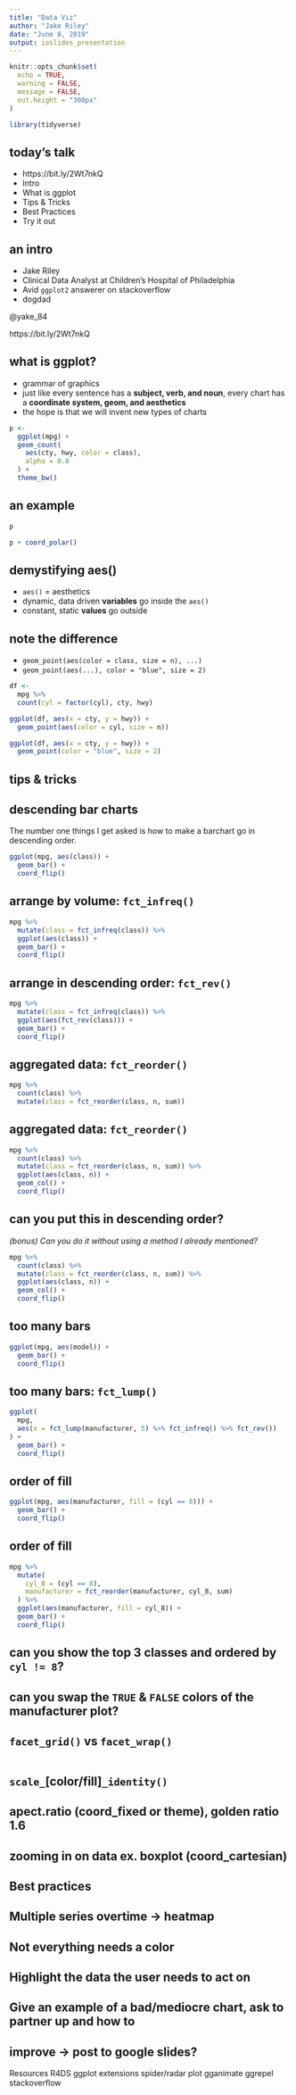 ```yaml
---
title: "Data Viz"
author: "Jake Riley"
date: "June 8, 2019"
output: ioslides_presentation
---
```


```r
knitr::opts_chunk$set(
  echo = TRUE,
  warning = FALSE,
  message = FALSE,
  out.height = "300px"
)

library(tidyverse)
```

## today's talk
* https://bit.ly/2Wt7nkQ
* Intro
* What is ggplot
* Tips & Tricks
* Best Practices
* Try it out

## an intro

* Jake Riley
* Clinical Data Analyst at Children's Hospital of Philadelphia
* Avid `ggplot2` answerer on stackoverflow
* dogdad

@yake_84

https://bit.ly/2Wt7nkQ

## what is ggplot?
 * grammar of graphics
 * just like every sentence has a **subject, verb, and noun**, every chart has a **coordinate system, geom, and aesthetics**
 * the hope is that we will invent new types of charts
 
```r
p <- 
  ggplot(mpg) + 
  geom_count(
    aes(cty, hwy, color = class), 
    alpha = 0.8
  ) +
  theme_bw()

```
 
 
## an example
```r
p

p + coord_polar()
```

## demystifying aes()

* `aes()` = aesthetics
* dynamic, data driven **variables** go inside the `aes()`
* constant, static **values** go outside

## note the difference
* `geom_point(aes(color = class, size = n), ...)`
* `geom_point(aes(...), color = "blue", size = 2)`

```r
df <-
  mpg %>% 
  count(cyl = factor(cyl), cty, hwy)

ggplot(df, aes(x = cty, y = hwy)) +
  geom_point(aes(color = cyl, size = n))

ggplot(df, aes(x = cty, y = hwy)) +
  geom_point(color = "blue", size = 2)

```


## tips & tricks

## descending bar charts

The number one things I get asked is how to make a barchart go in descending order. 

```r
ggplot(mpg, aes(class)) + 
  geom_bar() + 
  coord_flip()
```

## arrange by volume: `fct_infreq()`
```r
mpg %>% 
  mutate(class = fct_infreq(class)) %>% 
  ggplot(aes(class)) + 
  geom_bar() + 
  coord_flip()
```

## arrange in descending order: `fct_rev()`
```r
mpg %>% 
  mutate(class = fct_infreq(class)) %>% 
  ggplot(aes(fct_rev(class))) + 
  geom_bar() + 
  coord_flip()
```

## aggregated data: `fct_reorder()`
```r
mpg %>% 
  count(class) %>% 
  mutate(class = fct_reorder(class, n, sum))
```

## aggregated data: `fct_reorder()`
```r
mpg %>% 
  count(class) %>% 
  mutate(class = fct_reorder(class, n, sum)) %>% 
  ggplot(aes(class, n)) +
  geom_col() + 
  coord_flip()
```

## can you put this in descending order?
*(bonus) Can you do it without using a method I already mentioned?*
```r
mpg %>% 
  count(class) %>% 
  mutate(class = fct_reorder(class, n, sum)) %>% 
  ggplot(aes(class, n)) +
  geom_col() + 
  coord_flip()
```

## too many bars
```r
ggplot(mpg, aes(model)) +
  geom_bar() +
  coord_flip()
```

## too many bars: `fct_lump()`
```r
ggplot(
  mpg, 
  aes(x = fct_lump(manufacturer, 5) %>% fct_infreq() %>% fct_rev())
) +
  geom_bar() +
  coord_flip()
```

## order of fill
```r
ggplot(mpg, aes(manufacturer, fill = (cyl == 8))) +
  geom_bar() +
  coord_flip()
```

## order of fill
```r
mpg %>% 
  mutate(
    cyl_8 = (cyl == 8),
    manufacturer = fct_reorder(manufacturer, cyl_8, sum)
  ) %>% 
  ggplot(aes(manufacturer, fill = cyl_8)) +
  geom_bar() +
  coord_flip()
```

## can you show the top 3 classes and ordered by `cyl != 8`?

## can you swap the `TRUE` & `FALSE` colors of the manufacturer plot?

## `facet_grid()` vs `facet_wrap()`
```r

```

## `scale_`[color/fill]`_identity()`

## apect.ratio (coord_fixed or theme), golden ratio 1.6

## zooming in on data ex. boxplot (coord_cartesian)


## Best practices

## Multiple series overtime -> heatmap

## Not everything needs a color

## Highlight the data the user needs to act on

## Give an example of a bad/mediocre chart, ask to partner up and how to 
## improve -> post to google slides?

Resources
R4DS
ggplot extensions
spider/radar plot
gganimate
ggrepel
stackoverflow
